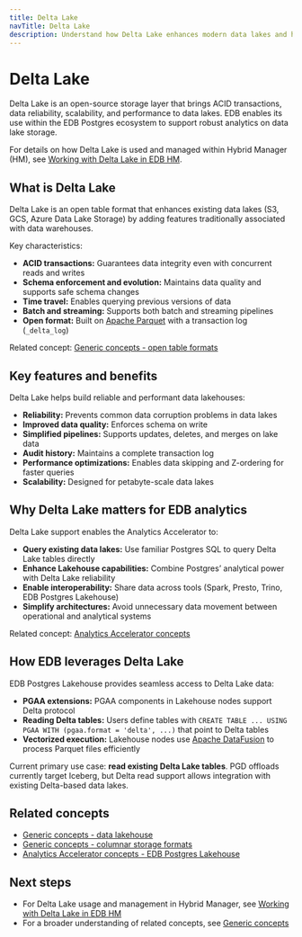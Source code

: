 ```yaml
---
title: Delta Lake
navTitle: Delta Lake
description: Understand how Delta Lake enhances modern data lakes and how Analytics Accelerator leverages it within the EDB Postgres ecosystem.
---
```


# Delta Lake

Delta Lake is an open-source storage layer that brings ACID transactions, data reliability, scalability, and performance to data lakes. EDB enables its use within the EDB Postgres ecosystem to support robust analytics on data lake storage.

For details on how Delta Lake is used and managed within Hybrid Manager (HM), see [Working with Delta Lake in EDB HM](../../hm_analytics_spoke_root_v2).

## What is Delta Lake

Delta Lake is an open table format that enhances existing data lakes (S3, GCS, Azure Data Lake Storage) by adding features traditionally associated with data warehouses.

Key characteristics:

- **ACID transactions:** Guarantees data integrity even with concurrent reads and writes
- **Schema enforcement and evolution:** Maintains data quality and supports safe schema changes
- **Time travel:** Enables querying previous versions of data
- **Batch and streaming:** Supports both batch and streaming pipelines
- **Open format:** Built on [Apache Parquet](https://parquet.apache.org/) with a transaction log (`_delta_log`)

Related concept: [Generic concepts - open table formats](../../explained/generic-concepts#open-table-formats)

## Key features and benefits

Delta Lake helps build reliable and performant data lakehouses:

- **Reliability:** Prevents common data corruption problems in data lakes
- **Improved data quality:** Enforces schema on write
- **Simplified pipelines:** Supports updates, deletes, and merges on lake data
- **Audit history:** Maintains a complete transaction log
- **Performance optimizations:** Enables data skipping and Z-ordering for faster queries
- **Scalability:** Designed for petabyte-scale data lakes

## Why Delta Lake matters for EDB analytics

Delta Lake support enables the Analytics Accelerator to:

- **Query existing data lakes:** Use familiar Postgres SQL to query Delta Lake tables directly
- **Enhance Lakehouse capabilities:** Combine Postgres’ analytical power with Delta Lake reliability
- **Enable interoperability:** Share data across tools (Spark, Presto, Trino, EDB Postgres Lakehouse)
- **Simplify architectures:** Avoid unnecessary data movement between operational and analytical systems

Related concept: [Analytics Accelerator concepts](../../analytics-concepts#edb-postgres-lakehouse)

## How EDB leverages Delta Lake

EDB Postgres Lakehouse provides seamless access to Delta Lake data:

- **PGAA extensions:** PGAA components in Lakehouse nodes support Delta protocol
- **Reading Delta tables:** Users define tables with `CREATE TABLE ... USING PGAA WITH (pgaa.format = 'delta', ...)` that point to Delta tables
- **Vectorized execution:** Lakehouse nodes use [Apache DataFusion](https://datafusion.apache.org/) to process Parquet files efficiently

Current primary use case: **read existing Delta Lake tables**.
PGD offloads currently target Iceberg, but Delta read support allows integration with existing Delta-based data lakes.

## Related concepts

- [Generic concepts - data lakehouse](../../explained/generic-concepts#data-lakehouse)
- [Generic concepts - columnar storage formats](../../explained/generic-concepts#columnar-storage-formats)
- [Analytics Accelerator concepts - EDB Postgres Lakehouse](../../analytics-concepts#edb-postgres-lakehouse)

## Next steps

- For Delta Lake usage and management in Hybrid Manager, see [Working with Delta Lake in EDB HM](../../hm_analytics_spoke_root_v2)
- For a broader understanding of related concepts, see [Generic concepts](../../explained/generic-concepts)

